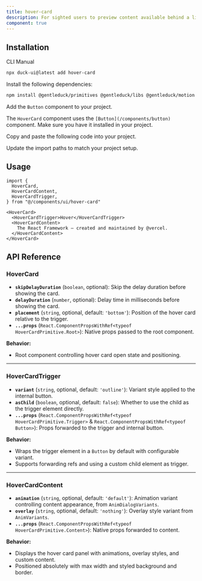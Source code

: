 ```yaml
---
title: hover-card
description: For sighted users to preview content available behind a link.
component: true
---
```


<ComponentPreview name="hover-card-1" description="A hover card component" />

## Installation

<Tabs defaultValue="cli">

<TabsList>
  <TabsTrigger value="cli">CLI</TabsTrigger>
  <TabsTrigger value="manual">Manual</TabsTrigger>
</TabsList>
<TabsContent value="cli">

```bash
npx duck-ui@latest add hover-card
```

</TabsContent>

<TabsContent value="manual">

<Steps>

<Step>Install the following dependencies:</Step>

```bash
npm install @gentleduck/primitives @gentleduck/libs @gentleduck/motion @gentleduck/variants  
```

<Step>Add the `Button` component to your project.</Step>

The `HoverCard` component uses the `[Button](/components/button)` component. Make sure you have it installed in your project.

<Step>Copy and paste the following code into your project.</Step>

<ComponentSource name="hover-card" />

<Step>Update the import paths to match your project setup.</Step>

</Steps>

</TabsContent>

</Tabs>

## Usage

```tsx
import {
  HoverCard,
  HoverCardContent,
  HoverCardTrigger,
} from "@/components/ui/hover-card"
```

```tsx
<HoverCard>
  <HoverCardTrigger>Hover</HoverCardTrigger>
  <HoverCardContent>
    The React Framework – created and maintained by @vercel.
  </HoverCardContent>
</HoverCard>
```

## API Reference

### **HoverCard**

* **`skipDelayDuration`** (`boolean`, optional): Skip the delay duration before showing the card.
* **`delayDuration`** (`number`, optional): Delay time in milliseconds before showing the card.
* **`placement`** (`string`, optional, default: `'bottom'`): Position of the hover card relative to the trigger.
* **`...props`** (`React.ComponentPropsWithRef<typeof HoverCardPrimitive.Root>`): Native props passed to the root component.

**Behavior:**

* Root component controlling hover card open state and positioning.

---

### **HoverCardTrigger**

* **`variant`** (`string`, optional, default: `'outline'`): Variant style applied to the internal button.
* **`asChild`** (`boolean`, optional, default: `false`): Whether to use the child as the trigger element directly.
* **`...props`** (`React.ComponentPropsWithRef<typeof HoverCardPrimitive.Trigger>` & `React.ComponentPropsWithRef<typeof Button>`): Props forwarded to the trigger and internal button.

**Behavior:**

* Wraps the trigger element in a `Button` by default with configurable variant.
* Supports forwarding refs and using a custom child element as trigger.

---

### **HoverCardContent**

* **`animation`** (`string`, optional, default: `'default'`): Animation variant controlling content appearance, from `AnimDialogVariants`.
* **`overlay`** (`string`, optional, default: `'nothing'`): Overlay style variant from `AnimVariants`.
* **`...props`** (`React.ComponentPropsWithRef<typeof HoverCardPrimitive.Content>`): Native props forwarded to content.

**Behavior:**

* Displays the hover card panel with animations, overlay styles, and custom content.
* Positioned absolutely with max width and styled background and border.

